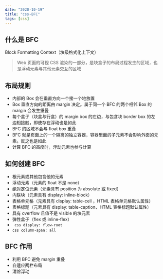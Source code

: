 ```yaml
---
date: "2020-10-19"
title: "css-BFC"
tags: [css]
---
```


## 什么是 BFC

Block Formatting Context（块级格式化上下文）

> Web 页面的可视 CSS 渲染的一部分，是块盒子的布局过程发生的区域，也是浮动元素与其他元素交互的区域

## 布局规则

-   内部的 Box 会在垂直方向一个接一个地放置
-   Box 垂直方向的距离由 margin 决定。属于同一个 BFC 的两个相邻 Box 的 margin 会发生重叠
-   每个盒子（块盒与行盒）的 margin box 的左边，与包含块 border box 的左边相接触，即使存在浮动也是如此
-   BFC 的区域不会与 float box 重叠
-   BFC 就是页面上的一个隔离的独立容器，容器里面的子元素不会影响外面的元素。反之也是如此
-   计算 BFC 的高度时，浮动元素也参与计算

## 如何创建 BFC

-   根元素或其他包含他的元素
-   浮动元素（元素的 float 不是 none）
-   绝对定位元素（元素具有 position 为 absolute 或 fixed）
-   内联块（元素具有 display: inline-block）
-   表格单元格（元素具有 display: table-cell ，HTML 表格单元格默认属性）
-   表格标题（元素具有 display: table-caption，HTML 表格标题默认属性）
-   具有 overflow 且值不是 visible 的块元素
-   弹性盒子（flex 或 inline-flex）
-   ` css display: flow-root`
-   `css column-span: all`

## BFC 作用

-   利用 BFC 避免 margin 重叠
-   自适应两栏布局
-   清除浮动
